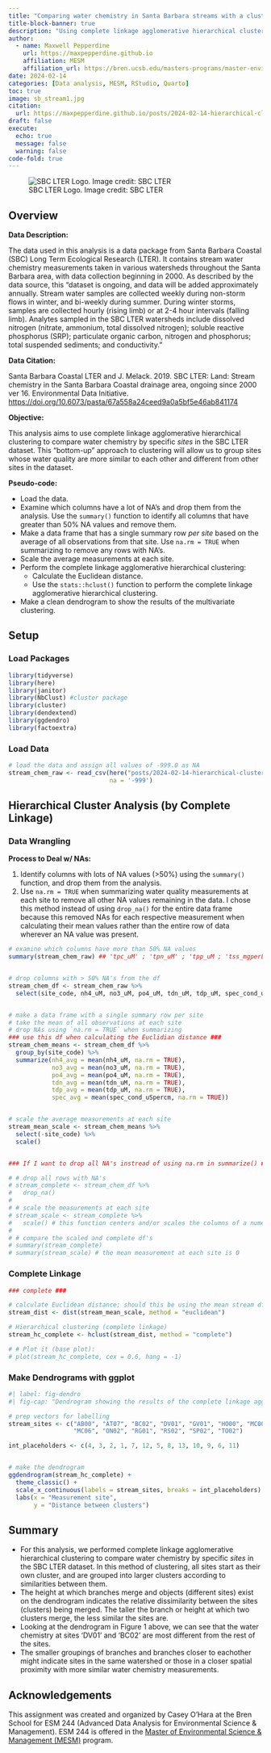 ```yaml
---
title: "Comparing water chemistry in Santa Barbara streams with a cluster analysis"
title-block-banner: true
description: "Using complete linkage agglomerative hierarchical clustering to compare water chemistry by stream sites"
author: 
  - name: Maxwell Pepperdine
    url: https://maxpepperdine.github.io
    affiliation: MESM
    affiliation_url: https://bren.ucsb.edu/masters-programs/master-environmental-science-and-management 
date: 2024-02-14
categories: [Data analysis, MESM, RStudio, Quarto]
toc: true
image: sb_stream1.jpg
citation: 
  url: https://maxpepperdine.github.io/posts/2024-02-14-hierarchical-cluster/
draft: false
execute: 
  echo: true
  message: false
  warning: false
code-fold: true
---
```


![SBC LTER Logo. Image credit: SBC LTER](data/sbc_lter_image.jpeg)

## Overview

**Data Description:**

The data used in this analysis is a data package from Santa Barbara Coastal (SBC) Long Term Ecological Research (LTER). It contains stream water chemistry measurements taken in various watersheds throughout the Santa Barbara area, with data collection beginning in 2000. As described by the data source, this "dataset is ongoing, and data will be added approximately annually. Stream water samples are collected weekly during non-storm flows in winter, and bi-weekly during summer. During winter storms, samples are collected hourly (rising limb) or at 2-4 hour intervals (falling limb). Analytes sampled in the SBC LTER watersheds include dissolved nitrogen (nitrate, ammonium, total dissolved nitrogen); soluble reactive phosphorus (SRP); particulate organic carbon, nitrogen and phosphorus; total suspended sediments; and conductivity."

**Data Citation:**

Santa Barbara Coastal LTER and J. Melack. 2019. SBC LTER: Land: Stream chemistry in the Santa Barbara Coastal drainage area, ongoing since 2000 ver 16. Environmental Data Initiative. <https://doi.org/10.6073/pasta/67a558a24ceed9a0a5bf5e46ab841174>

**Objective:**

This analysis aims to use complete linkage agglomerative hierarchical clustering to compare water chemistry by specific *sites* in the SBC LTER dataset. This "bottom-up" approach to clustering will allow us to group sites whose water quality are more similar to each other and different from other sites in the dataset.

**Pseudo-code:**

-   Load the data.
-   Examine which columns have a lot of NA's and drop them from the analysis. Use the `summary()` function to identify all columns that have greater than 50% NA values and remove them.
-   Make a data frame that has a single summary row *per site* based on the average of all observations from that site. Use `na.rm = TRUE` when summarizing to remove any rows with NA's.
-   Scale the average measurements at each site.
-   Perform the complete linkage agglomerative hierarchical clustering:
    -   Calculate the Euclidean distance.
    -   Use the `stats::hclust()` function to perform the complete linkage agglomerative hierarchical clustering.
-   Make a clean dendrogram to show the results of the multivariate clustering.

## Setup

### Load Packages

```r
library(tidyverse)
library(here)
library(janitor)
library(NbClust) #cluster package
library(cluster)
library(dendextend)
library(ggdendro)
library(factoextra)
```

### Load Data

```r
# load the data and assign all values of -999.0 as NA 
stream_chem_raw <- read_csv(here("posts/2024-02-14-hierarchical-cluster/data/sbc_lter_registered_stream_chemistry.csv"), 
                            na = '-999')
```

## Hierarchical Cluster Analysis (by Complete Linkage)

### Data Wrangling

**Process to Deal w/ NAs:**

1.  Identify columns with lots of NA values (\>50%) using the `summary()` function, and drop them from the analysis.
2.  Use `na.rm = TRUE` when summarizing water quality measurements at each site to remove all other NA values remaining in the data. I chose this method instead of using `drop_na()` for the entire data frame because this removed NAs for each respective measurement when calculating their mean values rather than the entire row of data wherever an NA value was present.

```r
# examine which columns have more than 50% NA values 
summary(stream_chem_raw) ## 'tpc_uM' ; 'tpn_uM' ; 'tpp_uM ; 'tss_mgperLiter' 


# drop columns with > 50% NA's from the df
stream_chem_df <- stream_chem_raw %>% 
  select(site_code, nh4_uM, no3_uM, po4_uM, tdn_uM, tdp_uM, spec_cond_uSpercm)


# make a data frame with a single summary row per site 
# take the mean of all observations at each site
# drop NAs using `na.rm = TRUE` when summarizing
### use this df when calculating the Euclidian distance ###
stream_chem_means <- stream_chem_df %>% 
  group_by(site_code) %>% 
  summarize(nh4_avg = mean(nh4_uM, na.rm = TRUE),
            no3_avg = mean(no3_uM, na.rm = TRUE), 
            po4_avg = mean(po4_uM, na.rm = TRUE), 
            tdn_avg = mean(tdn_uM, na.rm = TRUE), 
            tdp_avg = mean(tdp_uM, na.rm = TRUE), 
            spec_avg = mean(spec_cond_uSpercm, na.rm = TRUE))


# scale the average measurements at each site
stream_mean_scale <- stream_chem_means %>% 
  select(-site_code) %>% 
  scale()


### If I want to drop all NA's instread of using na.rm in summarize() ###

# # drop all rows with NA's
# stream_complete <- stream_chem_df %>% 
#   drop_na()
# 
# # scale the measurements at each site
# stream_scale <- stream_complete %>% 
#   scale() # this function centers and/or scales the columns of a numeric matrix
# 
# # compare the scaled and complete df's
# summary(stream_complete)
# summary(stream_scale) # the mean measurement at each site is 0 
```

### Complete Linkage

```r
### complete ###

# calculate Euclidean distance; should this be using the mean stream df???
stream_dist <- dist(stream_mean_scale, method = "euclidean")

# Hierarchical clustering (complete linkage) 
stream_hc_complete <- hclust(stream_dist, method = "complete")

# # Plot it (base plot):
# plot(stream_hc_complete, cex = 0.6, hang = -1)
```

### Make Dendrograms with ggplot

```r
#| label: fig-dendro
#| fig-cap: "Dendrogram showing the results of the complete linkage agglomerative hierarchical clustering to compare water chemistry by specific sites in the SBC LTER dataset. Each site is shown on the x-axis, and the distance between clusters on the y-axis."

# prep vectors for labelling 
stream_sites <- c("AB00", "AT07", "BC02", "DV01", "GV01", "HO00", "MC00", 
                  "MC06", "ON02", "RG01", "RS02", "SP02", "TO02")

int_placeholders <- c(4, 3, 2, 1, 7, 12, 5, 8, 13, 10, 9, 6, 11)


# make the dendrogram
ggdendrogram(stream_hc_complete) + 
  theme_classic() + 
  scale_x_continuous(labels = stream_sites, breaks = int_placeholders) +
  labs(x = "Measurement site", 
       y = "Distance between clusters")
```

## Summary

-   For this analysis, we performed complete linkage agglomerative hierarchical clustering to compare water chemistry by specific *sites* in the SBC LTER dataset. In this method of clustering, all sites start as their own cluster, and are grouped into larger clusters according to similarities between them.
-   The height at which branches merge and objects (different sites) exist on the dendrogram indicates the relative dissimilarity between the sites (clusters) being merged. The taller the branch or height at which two clusters merge, the less similar the sites are.
-   Looking at the dendrogram in Figure 1 above, we can see that the water chemistry at sites 'DV01' and 'BC02' are most different from the rest of the sites.
-   The smaller groupings of branches and branches closer to eachother might indicate sites in the same watershed or those in a closer spatial proximity with more similar water chemistry measurements.

## Acknowledgements

This assignment was created and organized by Casey O'Hara at the Bren School for ESM 244 (Advanced Data Analysis for Environmental Science & Management). ESM 244 is offered in the [Master of Environmental Science & Management (MESM)](https://bren.ucsb.edu/masters-programs/master-environmental-science-and-management) program.
